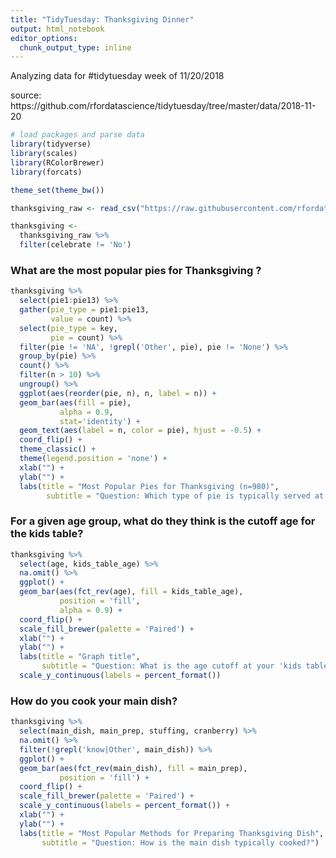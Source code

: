 ```yaml
---
title: "TidyTuesday: Thanksgiving Dinner"
output: html_notebook
editor_options: 
  chunk_output_type: inline
---
```


Analyzing data for #tidytuesday week of 11/20/2018

source: https://github.com/rfordatascience/tidytuesday/tree/master/data/2018-11-20

```r
# load packages and parse data
library(tidyverse)
library(scales)
library(RColorBrewer)
library(forcats)

theme_set(theme_bw())

thanksgiving_raw <- read_csv("https://raw.githubusercontent.com/rfordatascience/tidytuesday/master/data/2018-11-20/thanksgiving_meals.csv")

thanksgiving <- 
  thanksgiving_raw %>%
  filter(celebrate != 'No')
```


### What are the most popular pies for Thanksgiving ?
```r
thanksgiving %>%
  select(pie1:pie13) %>%
  gather(pie_type = pie1:pie13, 
         value = count) %>%
  select(pie_type = key, 
         pie = count) %>%
  filter(pie != 'NA', !grepl('Other', pie), pie != 'None') %>% 
  group_by(pie) %>%
  count() %>% 
  filter(n > 10) %>%
  ungroup() %>%
  ggplot(aes(reorder(pie, n), n, label = n)) +
  geom_bar(aes(fill = pie),
           alpha = 0.9,
           stat='identity') +
  geom_text(aes(label = n, color = pie), hjust = -0.5) +
  coord_flip() +
  theme_classic() + 
  theme(legend.position = 'none') +
  xlab("") +
  ylab("") +
  labs(title = "Most Popular Pies for Thanksgiving (n=980)",
        subtitle = "Question: Which type of pie is typically served at your Thanksgiving dinner? Please select all that apply")
```


### For a given age group, what do they think is the cutoff age for the kids table?
```r
thanksgiving %>%
  select(age, kids_table_age) %>%
  na.omit() %>%
  ggplot() +
  geom_bar(aes(fct_rev(age), fill = kids_table_age), 
           position = 'fill',
           alpha = 0.9) +
  coord_flip() +
  scale_fill_brewer(palette = 'Paired') +
  xlab("") +
  ylab("") + 
  labs(title = "Graph title",
       subtitle = "Question: What is the age cutoff at your 'kids table' at Thanksgiving?") +
  scale_y_continuous(labels = percent_format())
```

### How do you cook your main dish?
```r
thanksgiving %>%
  select(main_dish, main_prep, stuffing, cranberry) %>%
  na.omit() %>%
  filter(!grepl('know|Other', main_dish)) %>%
  ggplot() + 
  geom_bar(aes(fct_rev(main_dish), fill = main_prep), 
           position = 'fill') + 
  coord_flip() + 
  scale_fill_brewer(palette = 'Paired') +
  scale_y_continuous(labels = percent_format()) +
  xlab("") +
  ylab("") +
  labs(title = "Most Popular Methods for Preparing Thanksgiving Dish",
       subtitle = "Question: How is the main dish typically cooked?")
```

